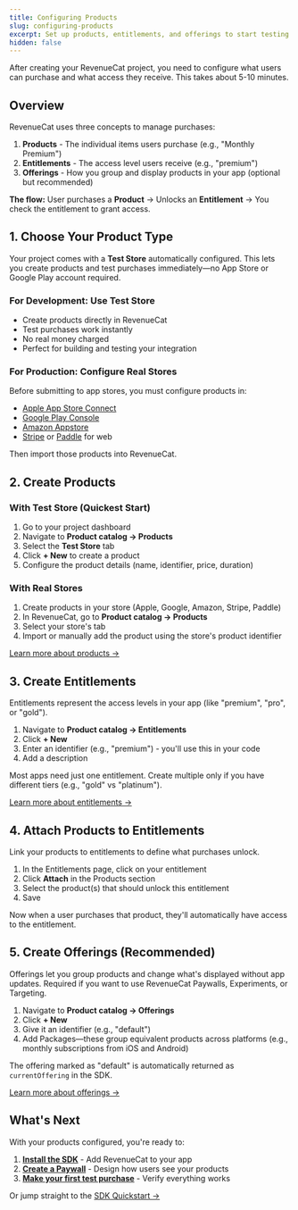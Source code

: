 ```yaml
---
title: Configuring Products
slug: configuring-products
excerpt: Set up products, entitlements, and offerings to start testing purchases
hidden: false
---
```


After creating your RevenueCat project, you need to configure what users can purchase and what access they receive. This takes about 5-10 minutes.

## Overview

RevenueCat uses three concepts to manage purchases:

1. **Products** - The individual items users purchase (e.g., "Monthly Premium")
2. **Entitlements** - The access level users receive (e.g., "premium")
3. **Offerings** - How you group and display products in your app (optional but recommended)

**The flow:** User purchases a **Product** → Unlocks an **Entitlement** → You check the entitlement to grant access.

## 1. Choose Your Product Type

Your project comes with a **Test Store** automatically configured. This lets you create products and test purchases immediately—no App Store or Google Play account required.

### For Development: Use Test Store

- Create products directly in RevenueCat
- Test purchases work instantly
- No real money charged
- Perfect for building and testing your integration

### For Production: Configure Real Stores

Before submitting to app stores, you must configure products in:

- [Apple App Store Connect](/getting-started/entitlements/ios-products)
- [Google Play Console](/getting-started/entitlements/android-products)
- [Amazon Appstore](/getting-started/entitlements/amazon-product-setup)
- [Stripe](/getting-started/entitlements/stripe-products) or [Paddle](/getting-started/entitlements/paddle-products) for web

Then import those products into RevenueCat.

## 2. Create Products

### With Test Store (Quickest Start)

1. Go to your project dashboard
2. Navigate to **Product catalog → Products**
3. Select the **Test Store** tab
4. Click **+ New** to create a product
5. Configure the product details (name, identifier, price, duration)

### With Real Stores

1. Create products in your store (Apple, Google, Amazon, Stripe, Paddle)
2. In RevenueCat, go to **Product catalog → Products**
3. Select your store's tab
4. Import or manually add the product using the store's product identifier

[Learn more about products →](/offerings/products-overview)

## 3. Create Entitlements

Entitlements represent the access levels in your app (like "premium", "pro", or "gold").

1. Navigate to **Product catalog → Entitlements**
2. Click **+ New**
3. Enter an identifier (e.g., "premium") - you'll use this in your code
4. Add a description

Most apps need just one entitlement. Create multiple only if you have different tiers (e.g., "gold" vs "platinum").

[Learn more about entitlements →](/getting-started/entitlements)

## 4. Attach Products to Entitlements

Link your products to entitlements to define what purchases unlock.

1. In the Entitlements page, click on your entitlement
2. Click **Attach** in the Products section
3. Select the product(s) that should unlock this entitlement
4. Save

Now when a user purchases that product, they'll automatically have access to the entitlement.

## 5. Create Offerings (Recommended)

Offerings let you group products and change what's displayed without app updates. Required if you want to use RevenueCat Paywalls, Experiments, or Targeting.

1. Navigate to **Product catalog → Offerings**
2. Click **+ New**
3. Give it an identifier (e.g., "default")
4. Add Packages—these group equivalent products across platforms (e.g., monthly subscriptions from iOS and Android)

The offering marked as "default" is automatically returned as `currentOffering` in the SDK.

[Learn more about offerings →](/offerings/overview)

## What's Next

With your products configured, you're ready to:

1. **[Install the SDK](/getting-started/installation)** - Add RevenueCat to your app
2. **[Create a Paywall](/tools/paywalls)** - Design how users see your products
3. **[Make your first test purchase](/getting-started/quickstart#make-a-purchase)** - Verify everything works

Or jump straight to the [SDK Quickstart →](/getting-started/quickstart)
